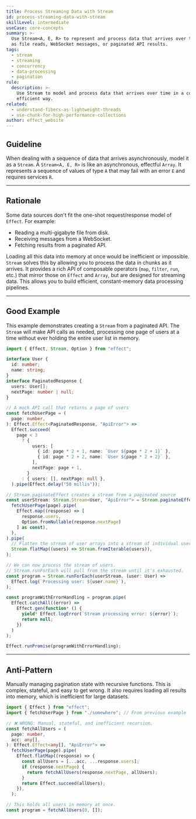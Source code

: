 ```yaml
---
title: Process Streaming Data with Stream
id: process-streaming-data-with-stream
skillLevel: intermediate
useCase: core-concepts
summary: >-
  Use Stream<A, E, R> to represent and process data that arrives over time, such
  as file reads, WebSocket messages, or paginated API results.
tags:
  - stream
  - streaming
  - concurrency
  - data-processing
  - pagination
rule:
  description: >-
    Use Stream to model and process data that arrives over time in a composable,
    efficient way.
related:
  - understand-fibers-as-lightweight-threads
  - use-chunk-for-high-performance-collections
author: effect_website
---
```


## Guideline

When dealing with a sequence of data that arrives asynchronously, model it as a `Stream`. A `Stream<A, E, R>` is like an asynchronous, effectful `Array`. It represents a sequence of values of type `A` that may fail with an error `E` and requires services `R`.

---

## Rationale

Some data sources don't fit the one-shot request/response model of `Effect`. For example:
-   Reading a multi-gigabyte file from disk.
-   Receiving messages from a WebSocket.
-   Fetching results from a paginated API.

Loading all this data into memory at once would be inefficient or impossible. `Stream` solves this by allowing you to process the data in chunks as it arrives. It provides a rich API of composable operators (`map`, `filter`, `run`, etc.) that mirror those on `Effect` and `Array`, but are designed for streaming data. This allows you to build efficient, constant-memory data processing pipelines.

---

## Good Example

This example demonstrates creating a `Stream` from a paginated API. The `Stream` will make API calls as needed, processing one page of users at a time without ever holding the entire user list in memory.

```typescript
import { Effect, Stream, Option } from "effect";

interface User {
  id: number;
  name: string;
}
interface PaginatedResponse {
  users: User[];
  nextPage: number | null;
}

// A mock API call that returns a page of users
const fetchUserPage = (
  page: number,
): Effect.Effect<PaginatedResponse, "ApiError"> =>
  Effect.succeed(
    page < 3
      ? {
          users: [
            { id: page * 2 + 1, name: `User ${page * 2 + 1}` },
            { id: page * 2 + 2, name: `User ${page * 2 + 2}` },
          ],
          nextPage: page + 1,
        }
      : { users: [], nextPage: null },
  ).pipe(Effect.delay("50 millis"));

// Stream.paginateEffect creates a stream from a paginated source
const userStream: Stream.Stream<User, "ApiError"> = Stream.paginateEffect(0, (page) =>
  fetchUserPage(page).pipe(
    Effect.map((response) => [
      response.users,
      Option.fromNullable(response.nextPage)
    ] as const),
  ),
).pipe(
  // Flatten the stream of user arrays into a stream of individual users
  Stream.flatMap((users) => Stream.fromIterable(users)),
);

// We can now process the stream of users.
// Stream.runForEach will pull from the stream until it's exhausted.
const program = Stream.runForEach(userStream, (user: User) =>
  Effect.log(`Processing user: ${user.name}`),
);

const programWithErrorHandling = program.pipe(
  Effect.catchAll((error) =>
    Effect.gen(function* () {
      yield* Effect.logError(`Stream processing error: ${error}`);
      return null;
    })
  )
);

Effect.runPromise(programWithErrorHandling);
```

---

## Anti-Pattern

Manually managing pagination state with recursive functions. This is complex, stateful, and easy to get wrong. It also requires loading all results into memory, which is inefficient for large datasets.

```typescript
import { Effect } from "effect";
import { fetchUserPage } from "./somewhere"; // From previous example

// ❌ WRONG: Manual, stateful, and inefficient recursion.
const fetchAllUsers = (
  page: number,
  acc: any[],
): Effect.Effect<any[], "ApiError"> =>
  fetchUserPage(page).pipe(
    Effect.flatMap((response) => {
      const allUsers = [...acc, ...response.users];
      if (response.nextPage) {
        return fetchAllUsers(response.nextPage, allUsers);
      }
      return Effect.succeed(allUsers);
    }),
  );

// This holds all users in memory at once.
const program = fetchAllUsers(0, []);
```
